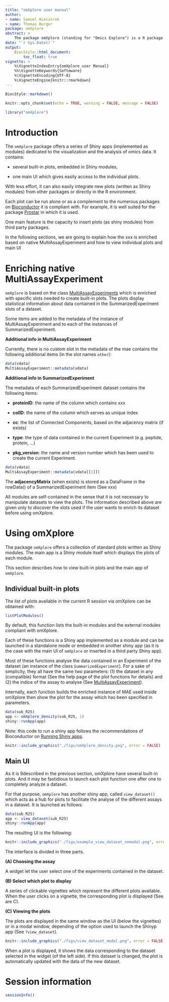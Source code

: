 ---
title: "omXplore user manual"
author: 
- name: Samuel Wieczorek
- name: Thomas Burger
package: omXplore
abstract: >
    The package omXplore (standing for "Omics Explore") is a R package which provides functions to vizualize omics experiments. It deals with common data formats in Bioconductor such as MSnSet, MultiAssayEperiments, QFeatures or even simple lists.
date: "`r Sys.Date()`"
output:
    BiocStyle::html_document:
        toc_float: true
vignette: >
    %\VignetteIndexEntry{omXplore user Manual}
    %%\VignetteKeywords{Softmware}
    %\VignetteEncoding{UTF-8}
    %\VignetteEngine{knitr::rmarkdown}
---

```{r style, echo = FALSE, results = 'asis'}
BiocStyle::markdown()
```


```{r setup, include=FALSE}
knitr::opts_chunk$set(echo = TRUE, warning = FALSE, message = FALSE)
```

```{r env}
library("omXplore")
```

# Introduction

The `omXplore` package offers a series of Shiny apps (implemented as modules) dedicated to the visualization and the analysis of omics data. 
It contains:

- several built-in plots, embedded in Shiny modules,

- one main UI which gives easily access to the individual plots.

With less effort, it can also easily integrate new plots
(written as Shiny modules) from other packages or directly in the R
environment.


Each plot can be run alone or as a complement to the numerous packages on [Bioconductor](https://www.bioconductor.org/) it is compliant with. For example,
it is well suited for the package [Prostar](https://www.bioconductor.org/packages/release/bioc/html/Prostar.html) in which it is used.

One main feature is the capacity to insert plots (as shiny modules) from third party packages.

In the following sections, we are going to explain how the xxx is enriched based on native MultiAssayExperiment and how to view individual plots and main UI

# Enriching native MultiAssayExperiment

`omXplore` is based on the class [MultiAssayExperiments](https://www.bioconductor.org/packages/release/bioc/html/MultiAssayExperiment.html) which is enriched with specific slots needed to create built-in plots.
The plots display statistical information about data contained in the SummarizedExperiment
slots of a dataset.

Some items are added to the metadata of the instance of
MultiAssayExperiment and to each of the instances of
SummarizedExperiment.

**Additional info in MultiAssayExperiment**

Currently, there is no custom slot in the metadata of the mae contains
the following additional items (in the slot names `other`):

```{r meta_mae, echo = TRUE}
data(vdata)
MultiAssayExperiment::metadata(vdata)
```

**Additional info in SummarizedExperiment**

The metadata of each SummarizedExperiment dataset contains the following
items: 

-   **proteinID**: the name of the column which contains xxx

-   **colID**: the name of the column which serves as unique index

-   **cc**: the list of Connected Components, based on the adjacency
    matrix (if exists)

-   **type**: the type of data contained in the current Experiment (e.g. peptide, protein, ...)

-   **pkg_version**: the name and version number which has been used to
    create the current Experiment.


```{r meta_se, echo = TRUE}
data(vdata)
MultiAssayExperiment::metadata(vdata[[1]])
```

The **adjacencyMatrix** (when exists) is stored as a DataFrame in the
rowData() of a SummarizedExperiment item (See xxx)


All modules are self-contained in the sense that it is not necessary to manipulate datasets to view the plots. The information described above are given only to discover the slots used if the user wants to enrich its dataset before using omXplore.


# Using omXplore

The package `omXplore` offers a collection of standard plots written as Shiny modules.
The main app is a Shiny module itself which displays the plots of each
module.

This section describes how to view built-in plots and the main app of `omXplore`.

## Individual built-in plots

The list of plots available in the current R session via omXplore can be obtained with: 

```{r listShinyApps}
listPlotModules()
```

By default, this function lists the built-in modules and the external modules compliant with omXplore.

Each of these functions is a Shiny app implemented as a module and can be launched in a standalone mode or embedded in another shiny app (as it is the case with the main UI of `omXplore` or inserted in a third party Shiny app).


Most of these functions analyse the data contained in an Experiment of the dataset (an instance of the class `SummarizedExperiment`). For a sake of simplicity, they all have the same two parameters: (1) the dataset in any (compatible) format (See the help page of the plot functions for details) and (2) the indice of the assay to analyse (See [MultiAssayExperiment](https://www.bioconductor.org/packages/release/bioc/html/MultiAssayExperiment.html)). 

Internally, each function builds the enriched instance of MAE used inside omXplore then show the plot for the assay which has been specified in parameters.


```{r ex_modules, eval=FALSE}
data(sub_R25)
app <- omXplore_density(sub_R25, 1)
shiny::runApp(app)
```

Note: this code to run a shiny app follows the recommendations of Bioconductor on [Running Shiny apps](https://contributions.bioconductor.org/shiny.html#running-app).

```{r omXplore_density_png, results='markup', fig.cap="Plot generated by the module omXplore_density()", echo=FALSE, out.width='100%', fig.align='center', fig.wide = TRUE}
knitr::include_graphics("./figs/omXplore_density.png", error = FALSE)
```



## Main UI

As it is 9described in the previous section, omXplore have several built-in plots. And it may be fastidious to launch each plot function one after one to completely analyze a dataset.

For that purpose, `omXplore` has another shiny app, called `view_dataset()` which acts as a hub for plots to facilitate the analyse of the different assays in a dataset. It is launched as follows:

```{r view_dataset_modal, eval=FALSE}
data(sub_R25)
app <- view_dataset(sub_R25)
shiny::runApp(app)
```

The resulting UI is the following:

```{r example_view_dataset_nomodal_png, results='markup', fig.cap="`omXplore` interactive interface with modal.", echo=FALSE, out.width='100%', fig.align='center', fig.wide = TRUE}
knitr::include_graphics("./figs/example_view_dataset_nomodal.png", error = FALSE)
```

The interface is divided in three parts.

**(A) Choosing the assay** 

A widget let the user select one of the experiments contained in the dataset.

**(B) Select which plot to display**

A series of clickable vignettes which represent the different plots available. When the user clicks on a vignette, the corresponding plot is displayed (See are C).

**(C) Viewing the plots**

The plots are displayed in the same window as the UI (below the vignettes) or in a modal window, depending of the option used to launch the Shinyp app (See `?view_dataset`).


```{r view_dataset_nomodal_png, results='markup', fig.cap="`omXplore` interactive interface with modal.", echo=FALSE, out.width='100%', fig.align='center', fig.wide = TRUE}
knitr::include_graphics("./figs/view_dataset_modal.png", error = FALSE)
```

When a plot is displayed, it shows the data corresponding to the dataset
selected in the widget (of the left side). If this dataset is changed, the plot is 
automatically updated with the data of the new dataset.

# Session information

```{r}
sessionInfo()
```
